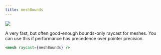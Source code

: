 ```yaml
---
title: meshBounds
---
```


[![](https://img.shields.io/badge/-storybook-%23ff69b4)](https://drei.vercel.app/?path=/story/misc-meshbounds--mesh-bounds-st)

A very fast, but often good-enough bounds-only raycast for meshes. You can use this if performance has precedence over pointer precision.

```jsx
<mesh raycast={meshBounds} />
```
